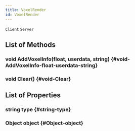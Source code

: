 ```yaml
---
title: VoxelRender
id: VoxelRender
---
```

`Client`
`Server`

## List of Methods

### void AddVoxelInfo(float, userdata, string) {#void-AddVoxelInfo-float-userdata-string}

### void Clear() {#void-Clear}

## List of Properties

### string type {#string-type}

### Object object {#Object-object}

